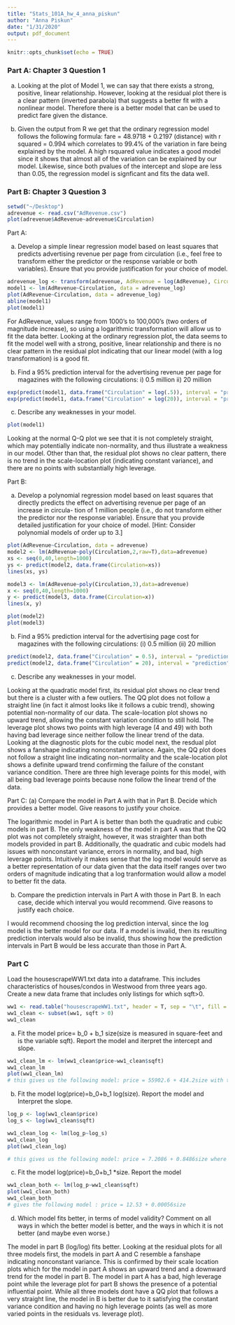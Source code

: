 ```yaml
---
title: "Stats_101A_hw_4_anna_piskun"
author: "Anna Piskun"
date: "1/31/2020"
output: pdf_document
---
```


```r
knitr::opts_chunk$set(echo = TRUE)
```

### Part A: Chapter 3 Question 1

a) Looking at the plot of Model 1, we can say that there exists a strong, positive, linear relationship. However, looking at the residual plot there is a clear pattern (inverted parabola) that suggests a better fit with a nonlinear model. Therefore there is a better model that can be used to predict fare given the distance.

b) Given the output from R we get that the ordinary regression model follows the following formula: fare = 48.9718 + 0.2197 (distance) with r squared = 0.994 which correlates to 99.4% of the variation in fare being explained by the model. A high rsquared value  indicates a good model since it shows that almost all of the variation can be explained by our model. Likewise, since both pvalues of the intercept and slope are less than 0.05, the regression model is signficant and fits the data well. 

### Part B: Chapter 3 Question 3

```r
setwd("~/Desktop")
adrevenue <- read.csv("AdRevenue.csv")
plot(adrevenue$AdRevenue~adrevenue$Circulation)
```

Part A: 

a) Develop a simple linear regression model based on least squares that predicts advertising revenue per page from circulation (i.e., feel free to transform either the predictor or the response variable or both variables). Ensure that you provide justification for your choice of model.

```r
adrevenue_log <- transform(adrevenue, AdRevenue = log(AdRevenue), Circulation = log(Circulation))
model1 <- lm(AdRevenue~Circulation, data = adrevenue_log)
plot(AdRevenue~Circulation, data = adrevenue_log)
abline(model1)
plot(model1)
```

For AdRevenue, values range from 1000’s to 100,000’s (two orders of magnitude increase), so using a logarithmic transformation will allow us to fit the data better. Looking at the ordinary regression plot, the data seems to fit the model well with a strong, positive, linear relationship and there is no clear pattern in the residual plot indicating that our linear model (with a log transformation) is a good fit. 

(b) Find a 95% prediction interval for the advertising revenue per page for magazines with the following circulations: i) 0.5 million ii) 20 million

```r
exp(predict(model1, data.frame("Circulation" = log(.5)), interval = "prediction"))
exp(predict(model1, data.frame("Circulation" = log(20)), interval = "prediction"))
```
(c) Describe any weaknesses in your model.
```r
plot(model1)
```

Looking at the normal Q-Q plot we see that it is not completely straight, which may potentially indicate non-normality, and thus illustrate a weakness in our model. Other than that, the residual plot shows no clear pattern, there is no trend in the scale-location plot (indicating constant variance), and there are no points with substantially high leverage. 

Part B: 

(a) Develop a polynomial regression model based on least squares that directly predicts the effect on advertising revenue per page of an increase in circula- tion of 1 million people (i.e., do not transform either the predictor nor the response variable). Ensure that you provide detailed justification for your choice of model. [Hint: Consider polynomial models of order up to 3.]

```r
plot(AdRevenue~Circulation, data = adrevenue)
model2 <- lm(AdRevenue~poly(Circulation,2,raw=T),data=adrevenue)
xs <- seq(0,40,length=1000)
ys <- predict(model2, data.frame(Circulation=xs))
lines(xs, ys)

model3 <- lm(AdRevenue~poly(Circulation,3),data=adrevenue)
x <- seq(0,40,length=1000)
y <- predict(model3, data.frame(Circulation=x))
lines(x, y)

plot(model2)
plot(model3)

```
(b) Find a 95% prediction interval for the advertising page cost for magazines with the following circulations: (i) 0.5 million (ii) 20 million

```r
predict(model2, data.frame("Circulation" = 0.5), interval = "prediction")
predict(model2, data.frame("Circulation" = 20), interval = "prediction")
```
(c) Describe any weaknesses in your model.

Looking at the quadratic model first, its residual plot shows no clear trend but there is a cluster with a few outliers. The QQ plot does not follow a straight line (in fact it almost looks like it follows a cubic trend), showing potential non-normality of our data. The scale-location plot shows no upward trend, allowing the constant variation condition to still hold. The leverage plot shows two points with high leverage (4 and 49) with both having bad leverage since neither follow the linear trend of the data. Looking at the diagnostic plots for the cubic model next, the resdual plot shows a fanshape indicating nonconstant variance. Again, the QQ plot does not follow a straight line indicating non-normality and the scale-location plot shows a definite upward trend confirming the failure of the constant variance condition. There are three high leverage points for this model, with all being bad leverage points because none follow the linear trend of the data.  

Part C: 
(a) Compare the model in Part A with that in Part B. Decide which provides a better model. Give reasons to justify your choice.

The logarithmic model in Part A is better than both the quadratic and cubic models in part B. The only weakness of the model in part A was that the QQ plot was not completely straight, however, it was straighter than both models provided in part B. Additionally, the quadratic and cubic models had issues with nonconstant variance, errors in normality, and bad, high leverage points. Intuitively it makes sense that the log model would serve as a better representation of our data given that the data itself ranges over two orders of magnitude indicating that a log tranformation would allow a model to better fit the data.   

(b) Compare the prediction intervals in Part A with those in Part B. In each case, decide which interval you would recommend. Give reasons to justify each choice.

I would recommend choosing the log prediction interval, since the log model is the better model for our data. If a model is invalid, then its resulting prediction intervals would also be invalid, thus showing how the prediction intervals in Part B would be less accurate than those in Part A. 

### Part C

Load the housescrapeWW1.txt data into a dataframe. This includes characteristics of houses/condos in Westwood from three years ago. Create a new data frame that includes only listings for which sqft>0.

```r
ww1 <- read.table("housescrapeWW1.txt", header = T, sep = "\t", fill = FALSE)
ww1_clean <- subset(ww1, sqft > 0)
ww1_clean
```

a) Fit the model price= b_0 + b_1 size(size is measured in square-feet and is the variable sqft). Report the model and iterpret the intercept and slope.

```r
ww1_clean_lm <- lm(ww1_clean$price~ww1_clean$sqft)
ww1_clean_lm
plot(ww1_clean_lm)
# this gives us the following model: price = 55902.6 + 414.2size with the starting price for a house being a minimum of $55,902.60 (the intercept) and each added square foot costing $414.20 (slope). 
```

b) Fit the model log(price)=b_0+b_1 log(size). Report the model and Interpret the slope. 
```r
log_p <- log(ww1_clean$price)
log_s <- log(ww1_clean$sqft)

ww1_clean_log <- lm(log_p~log_s)
ww1_clean_log
plot(ww1_clean_log)

# this gives us the following model: price = 7.2086 + 0.8486size where the slope tells us that a one percent increase in square foot is associated with a 0.8486 percentage point increase in price. 
```
c) Fit the model log(price)=b_0+b_1 *size. Report the model

```r
ww1_clean_both <- lm(log_p~ww1_clean$sqft)
plot(ww1_clean_both)
ww1_clean_both
# gives the following model : price = 12.53 + 0.00056size 
```

d) Which model fits better, in terms of model validity? Comment on all ways in which the better model is better, and the ways in which it is not better (and maybe even worse.)

The model in part B (log/log) fits better. Looking at the residual plots for all three models first, the models in part A and C resemble a fanshape indicating nonconstant variance. This is confirmed by their scale location plots which for the model in part A shows an upward trend and a downward trend for the model in part B. The model in part A has a bad, high leverage point while the leverage plot for part B shows the presence of a potential influential point. While all three models dont have a QQ plot that follows a very straight line, the model in B is better due to it satisfying the constant variance condition and having no high leverage points (as well as more varied points in the residuals vs. leverage plot). 


